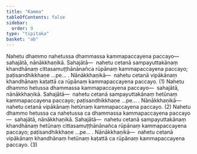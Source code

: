 ```yaml
---
title: "Kamma"
tableOfContents: false
sidebar:
  order: 9
type: "tipitaka"
basket: "ab"
---
```



<DynamicBreadcrumb />

<Division number="33">

<Paragraph number="88">
Nahetu dhammo nahetussa dhammassa kammapaccayena paccayo—  sahajātā, nānākkhaṇikā. <Emphasis>Sahajātā</Emphasis>—  nahetu cetanā sampayuttakānaṃ khandhānaṃ cittasamuṭṭhānānañca rūpānaṃ kammapaccayena paccayo; paṭisandhikkhaṇe …pe… . <Emphasis>Nānākkhaṇikā</Emphasis>—  nahetu cetanā vipākānaṃ khandhānaṃ kaṭattā ca rūpānaṃ kammapaccayena paccayo. (1)
</Paragraph>

<Paragraph number="89">
Nahetu dhammo hetussa dhammassa kammapaccayena paccayo—  sahajātā, nānākkhaṇikā. <Emphasis>Sahajātā</Emphasis>—  nahetu cetanā sampayuttakānaṃ hetūnaṃ kammapaccayena paccayo; paṭisandhikkhaṇe …pe… . <Emphasis>Nānākkhaṇikā</Emphasis>—  nahetu cetanā vipākānaṃ hetūnaṃ kammapaccayena paccayo. (2)
</Paragraph>

<Paragraph number="90">
Nahetu dhammo hetussa ca nahetussa ca dhammassa kammapaccayena paccayo—  sahajātā, nānākkhaṇikā. <Emphasis>Sahajātā</Emphasis>—  nahetu cetanā sampayuttakānaṃ khandhānaṃ hetūnaṃ cittasamuṭṭhānānañca rūpānaṃ kammapaccayena paccayo; paṭisandhikkhaṇe …pe… . <Emphasis>Nānākkhaṇikā</Emphasis>—  nahetu cetanā vipākānaṃ khandhānaṃ hetūnaṃ kaṭattā ca rūpānaṃ kammapaccayena paccayo. (3)
</Paragraph>
</Division>